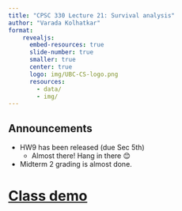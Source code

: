 ```yaml
---
title: "CPSC 330 Lecture 21: Survival analysis"
author: "Varada Kolhatkar"
format: 
    revealjs:
      embed-resources: true
      slide-number: true
      smaller: true
      center: true
      logo: img/UBC-CS-logo.png
      resources:
        - data/
        - img/        
---
```



## Announcements

- HW9 has been released (due Sec 5th)
  - Almost there! Hang in there 😊
- Midterm 2 grading is almost done. 

# [Class demo](https://github.com/UBC-CS/cpsc330-2024W1/blob/main/lectures/102-Varada-lectures/class_demos/demo_21-survival-analysis.ipynb) 

